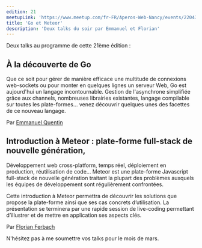 ```yaml
---
edition: 21
meetupLink: 'https://www.meetup.com/fr-FR/Aperos-Web-Nancy/events/220435631/'
title: 'Go et Meteor'
description: 'Deux talks du soir par Emmanuel et Florian'
---
```


Deux talks au programme de cette 21ème édition :

## À la découverte de Go

Que ce soit pour gérer de manière efficace une multitude de connexions web-sockets ou pour monter en quelques lignes un serveur Web, Go est aujourd'hui un langage incontournable. Gestion de l'asynchrone simplifiée grâce aux channels, nombreuses librairies existantes, langage compilable sur toutes les plate-formes... venez découvrir quelques unes des facettes de ce nouveau langage.

<Youtube videoId="hj744eyjRz0" title="Golang, par Emmanuel Quentin" />

Par [Emmanuel Quentin](https://twitter.com/manuquentin)

## Introduction à Meteor : plate-forme full-stack de nouvelle génération,

Développement web cross-platform, temps réel, déploiement en production, réutilisation de code… Meteor est une plate-forme Javascript full-stack de nouvelle génération traitant la plupart des problèmes auxquels les équipes de développement sont régulièrement confrontées.

Cette introduction à Meteor permettra de découvrir les solutions que propose la plate-forme ainsi que ses cas concrets d’utilisation. La présentation se terminera par une rapide session de live-coding permettant d’illustrer et de mettre en application ses aspects clés.

<Youtube videoId="K_Z41GUUpRs" title="Meteor par Florian Ferbach" />

Par [Florian Ferbach](https://twitter.com/fferbach)

N'hésitez pas à me soumettre vos talks pour le mois de mars.
